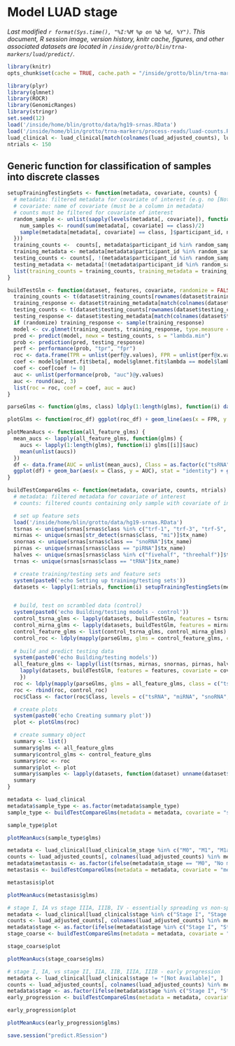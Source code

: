 # Model LUAD stage
_Last modified `r format(Sys.time(), "%I:%M %p on %b %d, %Y")`. This document, R session image, version history, knitr cache, figures, and other associated datasets are located in `/inside/grotto/blin/trna-markers/luad/predict/`._

```r
library(knitr)
opts_chunk$set(cache = TRUE, cache.path = "/inside/grotto/blin/trna-markers/luad/predict/cache/predict/", eval = TRUE, echo = TRUE, warning = FALSE, results = FALSE, message = FALSE, autodep = TRUE, dev = "png", dpi = 300)
```

```r
library(plyr)
library(glmnet)
library(ROCR)
library(GenomicRanges)
library(stringr)
set.seed(12)
load('/inside/home/blin/grotto/data/hg19-srnas.RData')
load('/inside/home/blin/grotto/trna-markers/process-reads/luad-counts.RData')
luad_clinical <- luad_clinical[match(colnames(luad_adjusted_counts), luad_clinical$barcode), ]
ntrials <- 150
```

## Generic function for classification of samples into discrete classes

```r
setupTrainingTestingSets <- function(metadata, covariate, counts) {
  # metadata: filtered metadata for covariate of interest (e.g. no [Not Applicable] entries)
  # covariate: name of covariate (must be a column in metadata)
  # counts must be filtered for covariate of interest
  random_sample <- unlist(sapply(levels(metadata[, covariate]), function(class) {
    num_samples <- round(sum(metadata[, covariate] == class)/2)
    sample(metadata[metadata[, covariate] == class, ]$participant_id, num_samples)
  }))
  training_counts <-  counts[, metadata$participant_id %in% random_sample]
  training_metadata <- metadata[metadata$participant_id %in% random_sample, ]
  testing_counts <- counts[, !(metadata$participant_id %in% random_sample)]
  testing_metadata <- metadata[!(metadata$participant_id %in% random_sample), ]
  list(training_counts = training_counts, training_metadata = training_metadata, testing_counts = testing_counts, testing_metadata = testing_metadata, participant_ids = random_sample)
}

buildTestGlm <- function(dataset, features, covariate, randomize = FALSE) {
  training_counts <- t(dataset$training_counts[rownames(dataset$training_counts) %in% features, ])
  training_response <- dataset$training_metadata[match(colnames(dataset$training_counts), dataset$training_metadata$barcode), ][, covariate]
  testing_counts <- t(dataset$testing_counts[rownames(dataset$testing_counts) %in% features, ])
  testing_response <- dataset$testing_metadata[match(colnames(dataset$testing_counts), dataset$testing_metadata$barcode), ][, covariate]
  if (randomize) training_response <- sample(training_response)
  model <- cv.glmnet(training_counts, training_response, type.measure = "auc", family = "binomial")
  pred <- predict(model, newx = testing_counts, s = "lambda.min") 
  prob <- prediction(pred, testing_response)
  perf <- performance(prob, "tpr", "fpr")
  roc <- data.frame(TPR = unlist(perf@y.values), FPR = unlist(perf@x.values))
  coef <- model$glmnet.fit$beta[, model$glmnet.fit$lambda == model$lambda.min]
  coef <- coef[coef != 0]
  auc <- unlist(performance(prob, "auc")@y.values)
  auc <- round(auc, 3)
  list(roc = roc, coef = coef, auc = auc)
}

parseGlms <- function(glms, class) ldply(1:length(glms), function(i) data.frame(glms[[i]]$roc, Trial = i, AUC = glms[[i]]$auc, Class = class))

plotGlms <- function(roc_df) ggplot(roc_df) + geom_line(aes(x = FPR, y = TPR, color = Class, group = paste0(Trial, Class)), alpha = 0.3) + geom_abline(intercept = 0, slope = 1, colour = "gray") + ylab("TPR") + xlab("FPR") + facet_wrap(~ Class, nrow = 2) + guides(color = FALSE)

plotMeanAucs <- function(all_feature_glms) {
  mean_aucs <- lapply(all_feature_glms, function(glms) {
    aucs <- lapply(1:length(glms), function(i) glms[[i]]$auc)
    mean(unlist(aucs))
  })
  df <- data.frame(AUC = unlist(mean_aucs), Class = as.factor(c("tsRNA", "miRNA", "snoRNA", "piRNA", "tRNA half", "tRNA")))
  ggplot(df) + geom_bar(aes(x = Class, y = AUC), stat = "identity") + ggtitle("Mean AUC by sRNA type")
}
```


```r
buildTestCompareGlms <- function(metadata, covariate, counts, ntrials) {
  # metadata: filtered metadata for covariate of interest
  # counts: filtered counts containing only sample with covariate of interest

  # set up feature sets
  load('/inside/home/blin/grotto/data/hg19-srnas.RData')
  tsrnas <- unique(srnas[srnas$class %in% c("trf-1", "trf-3", "trf-5", "actRF-3", "actRF-5", "trailer")]$tx_name)
  mirnas <- unique(srnas[str_detect(srnas$class, "mi")]$tx_name)
  snornas <- unique(srnas[srnas$class == "snoRNA"]$tx_name)
  pirnas <- unique(srnas[srnas$class == "piRNA"]$tx_name)
  halves <- unique(srnas[srnas$class %in% c("fivehalf", "threehalf")]$tx_name)
  trnas <- unique(srnas[srnas$class == "tRNA"]$tx_name)

  # create training/testing sets and feature sets
  system(paste0('echo Setting up training/testing sets'))
  datasets <- lapply(1:ntrials, function(i) setupTrainingTestingSets(metadata, covariate, counts))


  # build, test on scrambled data (control)
  system(paste0('echo Building/testing models - control'))
  control_tsrna_glms <- lapply(datasets, buildTestGlm, features = tsrnas, covariate = covariate, randomize = TRUE) # the same models are built twice, but the code is a lot cleaner this way
  control_mirna_glms <- lapply(datasets, buildTestGlm, features = mirnas, covariate = covariate, randomize = TRUE)
  control_feature_glms <- list(control_tsrna_glms, control_mirna_glms)
  control_roc <- ldply(mapply(parseGlms, glms = control_feature_glms, class = c("tsRNA, permuted", "miRNA, permuted"), SIMPLIFY = FALSE), identity)
  
  # build and predict testing data
  system(paste0('echo Building/testing models'))
  all_feature_glms <- lapply(list(tsrnas, mirnas, snornas, pirnas, halves, trnas), function(features) {
  	lapply(datasets, buildTestGlm, features = features, covariate = covariate, randomize = FALSE)
  	})
  roc <- ldply(mapply(parseGlms, glms = all_feature_glms, class = c("tsRNA", "miRNA", "snoRNA", "piRNA", "tRNA half", "tRNA"), SIMPLIFY = FALSE), identity)
  roc <- rbind(roc, control_roc)
  roc$Class <- factor(roc$Class, levels = c("tsRNA", "miRNA", "snoRNA", "tsRNA, permuted", "piRNA", "tRNA half", "tRNA", "miRNA, permuted"))

  # create plots
  system(paste0('echo Creating summary plot'))
  plot <- plotGlms(roc)

  # create summary object
  summary <- list()
  summary$glms <- all_feature_glms
  summary$control_glms <- control_feature_glms
  summary$roc <- roc
  summary$plot <- plot
  summary$samples <- lapply(datasets, function(dataset) unname(dataset$participant_ids))
  summary
}

```

```r
metadata <- luad_clinical
metadata$sample_type <- as.factor(metadata$sample_type)
sample_type <- buildTestCompareGlms(metadata = metadata, covariate = "sample_type", counts = luad_adjusted_counts, ntrials = ntrials)
```

```r
sample_type$plot
```

```r
plotMeanAucs(sample_type$glms)
```


```r
metadata <- luad_clinical[luad_clinical$m_stage %in% c("M0", "M1", "M1a", "M1b"), ]
counts <- luad_adjusted_counts[, colnames(luad_adjusted_counts) %in% metadata$barcode]
metadata$metastasis <- as.factor(ifelse(metadata$m_stage == "M0", "No metastasis" , "Metastasis"))
metastasis <- buildTestCompareGlms(metadata = metadata, covariate = "metastasis", counts = counts, ntrials = ntrials)
```

```r
metastasis$plot
```

```r
plotMeanAucs(metastasis$glms)
```

```r
# stage I, IA vs stage IIIA, IIIB, IV - essentially spreading vs non-spreading
metadata <- luad_clinical[luad_clinical$stage %in% c("Stage I", "Stage IA", "Stage IIIA", "Stage IIIB", "Stage IV"), ]
counts <- luad_adjusted_counts[, colnames(luad_adjusted_counts) %in% metadata$barcode]
metadata$stage <- as.factor(ifelse(metadata$stage %in% c("Stage I", "Stage IA"), "Early stage" , "Late stage"))
stage_coarse <- buildTestCompareGlms(metadata = metadata, covariate = "stage", counts = counts, ntrials = ntrials)
```

```r
stage_coarse$plot
```

```r
plotMeanAucs(stage_coarse$glms)
```

```r
# stage I, IA, vs stage II, IIA, IIB, IIIA, IIIB - early progression
metadata <- luad_clinical[luad_clinical$stage != "[Not Available]", ]
counts <- luad_adjusted_counts[, colnames(luad_adjusted_counts) %in% metadata$barcode]
metadata$stage <- as.factor(ifelse(metadata$stage %in% c("Stage I", "Stage IA", "Stage IB"), "Not progressed" , "Progressed"))
early_progression <- buildTestCompareGlms(metadata = metadata, covariate = "stage", counts = counts, ntrials = ntrials)
```

```r
early_progression$plot
```

```r
plotMeanAucs(early_progression$glms)
```


```r
save.session("predict.RSession")
```
